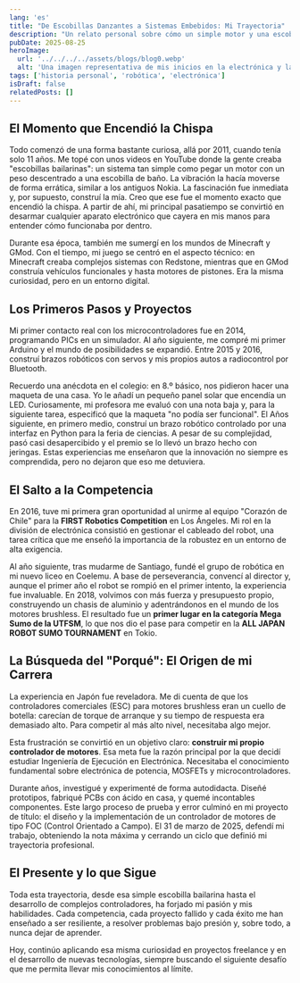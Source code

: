 ```yaml
---
lang: 'es'
title: "De Escobillas Danzantes a Sistemas Embebidos: Mi Trayectoria"
description: "Un relato personal sobre cómo un simple motor y una escobilla me llevó a fundar grupos de robótica, competir internacionalmente y encontrar mi pasión en el desarrollo de sistemas embebidos."
pubDate: 2025-08-25
heroImage:
  url: '../../../../assets/blogs/blog0.webp'
  alt: 'Una imagen representativa de mis inicios en la electrónica y la robótica.'
tags: ['historia personal', 'robótica', 'electrónica']
isDraft: false
relatedPosts: []
---
```


## El Momento que Encendió la Chispa

Todo comenzó de una forma bastante curiosa, allá por 2011, cuando tenía solo 11 años. Me topé con unos videos en YouTube donde la gente creaba "escobillas bailarinas": un sistema tan simple como pegar un motor con un peso descentrado a una escobilla de baño. La vibración la hacía moverse de forma errática, similar a los antiguos Nokia. La fascinación fue inmediata y, por supuesto, construí la mía. Creo que ese fue el momento exacto que encendió la chispa. A partir de ahí, mi principal pasatiempo se convirtió en desarmar cualquier aparato electrónico que cayera en mis manos para entender cómo funcionaba por dentro.

Durante esa época, también me sumergí en los mundos de Minecraft y GMod. Con el tiempo, mi juego se centró en el aspecto técnico: en Minecraft creaba complejos sistemas con Redstone, mientras que en GMod construía vehículos funcionales y hasta motores de pistones. Era la misma curiosidad, pero en un entorno digital.

## Los Primeros Pasos y Proyectos

Mi primer contacto real con los microcontroladores fue en 2014, programando PICs en un simulador. Al año siguiente, me compré mi primer Arduino y el mundo de posibilidades se expandió. Entre 2015 y 2016, construí brazos robóticos con servos y mis propios autos a radiocontrol por Bluetooth.

Recuerdo una anécdota en el colegio: en 8.º básico, nos pidieron hacer una maqueta de una casa. Yo le añadí un pequeño panel solar que encendía un LED. Curiosamente, mi profesora me evaluó con una nota baja y, para la siguiente tarea, especificó que la maqueta "no podía ser funcional". El Años siguiente, en primero medio, construí un brazo robótico controlado por una interfaz en Python para la feria de ciencias. A pesar de su complejidad, pasó casi desapercibido y el premio se lo llevó un brazo hecho con jeringas. Estas experiencias me enseñaron que la innovación no siempre es comprendida, pero no dejaron que eso me detuviera.

## El Salto a la Competencia

En 2016, tuve mi primera gran oportunidad al unirme al equipo "Corazón de Chile" para la **FIRST Robotics Competition** en Los Ángeles. Mi rol en la división de electrónica consistió en gestionar el cableado del robot, una tarea crítica que me enseñó la importancia de la robustez en un entorno de alta exigencia.

Al año siguiente, tras mudarme de Santiago, fundé el grupo de robótica en mi nuevo liceo en Coelemu. A base de perseverancia, convencí al director y, aunque el primer año el robot se rompió en el primer intento, la experiencia fue invaluable. En 2018, volvimos con más fuerza y presupuesto propio, construyendo un chasis de aluminio y adentrándonos en el mundo de los motores brushless. El resultado fue un **primer lugar en la categoría Mega Sumo de la UTFSM**, lo que nos dio el pase para competir en la **ALL JAPAN ROBOT SUMO TOURNAMENT** en Tokio.

## La Búsqueda del "Porqué": El Origen de mi Carrera

La experiencia en Japón fue reveladora. Me di cuenta de que los controladores comerciales (ESC) para motores brushless eran un cuello de botella: carecían de torque de arranque y su tiempo de respuesta era demasiado alto. Para competir al más alto nivel, necesitaba algo mejor.

Esta frustración se convirtió en un objetivo claro: **construir mi propio controlador de motores**. Esa meta fue la razón principal por la que decidí estudiar Ingeniería de Ejecución en Electrónica. Necesitaba el conocimiento fundamental sobre electrónica de potencia, MOSFETs y microcontroladores.

Durante años, investigué y experimenté de forma autodidacta. Diseñé prototipos, fabriqué PCBs con ácido en casa, y quemé incontables componentes. Este largo proceso de prueba y error culminó en mi proyecto de título: el diseño y la implementación de un controlador de motores de tipo FOC (Control Orientado a Campo). El 31 de marzo de 2025, defendí mi trabajo, obteniendo la nota máxima y cerrando un ciclo que definió mi trayectoria profesional.

## El Presente y lo que Sigue

Toda esta trayectoria, desde esa simple escobilla bailarina hasta el desarrollo de complejos controladores, ha forjado mi pasión y mis habilidades. Cada competencia, cada proyecto fallido y cada éxito me han enseñado a ser resiliente, a resolver problemas bajo presión y, sobre todo, a nunca dejar de aprender.

Hoy, continúo aplicando esa misma curiosidad en proyectos freelance y en el desarrollo de nuevas tecnologías, siempre buscando el siguiente desafío que me permita llevar mis conocimientos al límite.